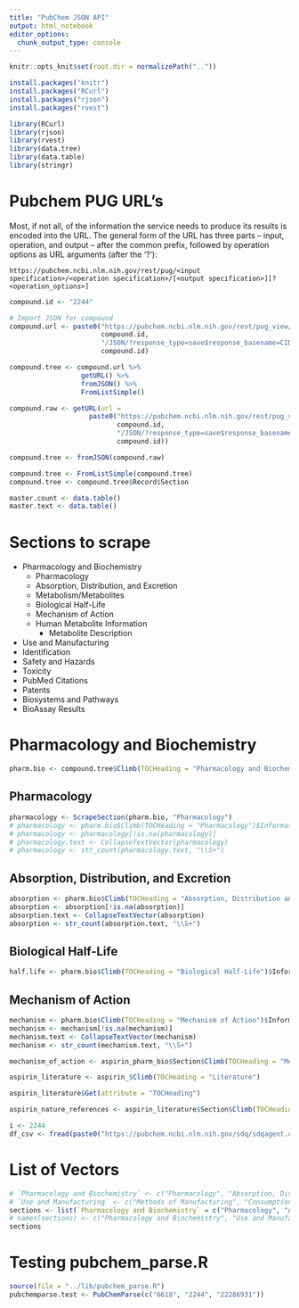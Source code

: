 ```yaml
---
title: "PubChem JSON API"
output: html_notebook
editor_options: 
  chunk_output_type: console
---
```


```r
knitr::opts_knit$set(root.dir = normalizePath(".."))
```

```r
install.packages("knitr")
install.packages("RCurl")
install.packages("rjson")
install.packages("rvest")
```

```r
library(RCurl)
library(rjson)
library(rvest)
library(data.tree)
library(data.table)
library(stringr)
```



# Pubchem PUG URL's

Most, if not all, of the information the service needs to produce its results is encoded into the URL. The general form of the URL has three parts – input, operation, and output – after the common prefix, followed by operation options as URL arguments (after the ‘?’):

`https://pubchem.ncbi.nlm.nih.gov/rest/pug/<input specification>/<operation specification>/[<output specification>][?<operation_options>]`

```r
compound.id <- "2244"
```


```r
# Import JSON for compound
compound.url <- paste0("https://pubchem.ncbi.nlm.nih.gov/rest/pug_view/data/compound/",
                       compound.id,
                       "/JSON/?response_type=save$response_basename=CID_",
                       compound.id)

compound.tree <- compound.url %>%
                  getURL() %>%
                  fromJSON() %>%
                  FromListSimple()
```


```r
compound.raw <- getURL(url =
                    paste0("https://pubchem.ncbi.nlm.nih.gov/rest/pug_view/data/compound/",
                           compound.id,
                           "/JSON/?response_type=save$response_basename=CID_", 
                           compound.id))
```

```r
compound.tree <- fromJSON(compound.raw)
```


```r
compound.tree <- FromListSimple(compound.tree)
compound.tree <- compound.tree$Record$Section
```

```r
master.count <- data.table()
master.text <- data.table()
```

# Sections to scrape
* Pharmacology and Biochemistry
    + Pharmacology
    + Absorption, Distribution, and Excretion
    + Metabolism/Metabolites
    + Biological Half-Life
    + Mechanism of Action
    + Human Metabolite Information
        - Metabolite Description
        
* Use and Manufacturing
* Identification
* Safety and Hazards
* Toxicity
* PubMed Citations
* Patents
* Biosystems and Pathways
* BioAssay Results

# Pharmacology and Biochemistry
```r
pharm.bio <- compound.tree$Climb(TOCHeading = "Pharmacology and Biochemistry")$Section
```

## Pharmacology

```r
pharmacology <- ScrapeSection(pharm.bio, "Pharmacology")
# pharmacology <- pharm.bio$Climb(TOCHeading = "Pharmacology")$Information$Get("StringValue")
# pharmacology <- pharmacology[!is.na(pharmacology)]
# pharmacology.text <- CollapseTextVector(pharmacology)
# pharmacology <- str_count(pharmacology.text, "\\S+")
```

## Absorption, Distribution, and Excretion

```r
absorption <- pharm.bio$Climb(TOCHeading = "Absorption, Distribution and Excretion")$Information$Get("StringValue")
absorption <- absorption[!is.na(absorption)]
absorption.text <- CollapseTextVector(absorption)
absorption <- str_count(absorption.text, "\\S+")
```

## Biological Half-Life

```r
half.life <- pharm.bio$Climb(TOCHeading = "Biological Half-Life")$Information$Get("StringValue")
```

## Mechanism of Action

```r
mechanism <- pharm.bio$Climb(TOCHeading = "Mechanism of Action")$Information$Get("StringValue")
mechanism <- mechanism[!is.na(mechanism)]
mechanism.text <- CollapseTextVector(mechanism)
mechanism <- str_count(mechanism.text, "\\S+")
```


```r
mechanism_of_action <- aspirin_pharm_bio$Section$Climb(TOCHeading = "Mechanism of Action")
```


```r
aspirin_literature <- aspirin_$Climb(TOCHeading = "Literature")
```

```r
aspirin_literature$Get(attribute = "TOCHeading")
```

```r
aspirin_nature_references <- aspirin_literature$Section$Climb(TOCHeading = "Springer Nature References")
```

```r
i <- 2244
df_csv <- fread(paste0("https://pubchem.ncbi.nlm.nih.gov/sdq/sdqagent.cgi?infmt=json&outfmt=jsonp&query=%5B%7B%22download%22:%5B%22pmid%22%5D,%22collection%22:%22pubmed%22,%22where%22:%7B%22ands%22:%5B%7B%22cid%22:%22", i, "%22%7D%5D%7D,%22order%22:%5B%22relevancescore,desc%22%5D,%22start%22:1,%22limit%22:1000000%7D,%7B%22histogram%22:%5B%22articlepubdate%22%5D%7D%5D"))
```

# List of Vectors
```r
# `Pharmacology and Biochemistry` <- c("Pharmacology", "Absorption, Distribution and Excretion")
# `Use and Manufacturing` <- c("Methods of Manufacturing", "Consumption")
sections <- list(`Pharmacology and Biochemistry` = c("Pharmacology", "Absorption, Distribution and Excretion"), `Use and Manufacturing` = c("Methods of Manufacturing", "Consumption"))
# names(sections) <- c("Pharmacology and Biochemistry", "Use and Manufacturing")
sections
```

# Testing pubchem_parse.R

```r
source(file = "../lib/pubchem_parse.R")
pubchemparse.test <- PubChemParse(c("6618", "2244", "22286931"))
```

